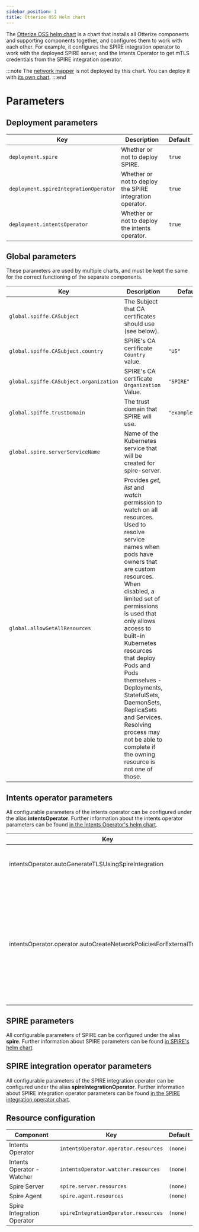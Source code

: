 ```yaml
---
sidebar_position: 1
title: Otterize OSS Helm chart
---
```


The [Otterize OSS helm chart](https://github.com/otterize/helm-charts/tree/main/otterize-kubernetes) is a chart that installs all Otterize components and supporting components together, and configures them to work with each other.
For example, it configures the SPIRE integration operator to work with the deployed SPIRE server, and the Intents Operator to get mTLS credentials from the SPIRE integration operator.

:::note
The [network mapper](/components/network-mapper) is not deployed by this chart. You can deploy it with [its own chart](/components/network-mapper/helm-chart).
:::end

# Parameters
## Deployment parameters

| Key                                   | Description                                              | Default |
|---------------------------------------|----------------------------------------------------------|---------|
| `deployment.spire`                    | Whether or not to deploy SPIRE.                          | `true`  |
| `deployment.spireIntegrationOperator` | Whether or not to deploy the SPIRE integration operator. | `true`  |
| `deployment.intentsOperator`          | Whether or not to deploy the intents operator.           | `true`  |

## Global parameters

These parameters are used by multiple charts, and must be kept the same for the correct functioning of the separate components.

| Key                                    | Description                                                                                                                                                                                                                                                                                                                                                                                                                                                            | Default         |
|----------------------------------------|------------------------------------------------------------------------------------------------------------------------------------------------------------------------------------------------------------------------------------------------------------------------------------------------------------------------------------------------------------------------------------------------------------------------------------------------------------------------|-----------------|
| `global.spiffe.CASubject`              | The Subject that CA certificates should use (see below).	                                                                                                                                                                                                                                                                                                                                                                                                              |                 |
| `global.spiffe.CASubject.country`      | SPIRE's CA certificate `Country` value.                                                                                                                                                                                                                                                                                                                                                                                                                                | `"US"`          |
| `global.spiffe.CASubject.organization` | SPIRE's CA certificate `Organization` Value.                                                                                                                                                                                                                                                                                                                                                                                                                           | `"SPIRE"`       |
| `global.spiffe.trustDomain`            | The trust domain that SPIRE will use.	                                                                                                                                                                                                                                                                                                                                                                                                                                 | `"example.org"` |
| `global.spire.serverServiceName`       | Name of the Kubernetes service that will be created for spire-server.                                                                                                                                                                                                                                                                                                                                                                                                  |                 |
| `global.allowGetAllResources`          | Provides *get*, *list* and *watch* permission to watch on all resources. Used to resolve service names when pods have owners that are custom resources. When disabled, a limited set of permissions is used that only allows access to built-in Kubernetes resources that deploy Pods and Pods themselves - Deployments, StatefulSets, DaemonSets, ReplicaSets and Services. Resolving process may not be able to complete if the owning resource is not one of those. |                 |

## Intents operator parameters
All configurable parameters of the intents operator can be configured under the alias **intentsOperator**.
Further information about the intents operator parameters can be found [in the Intents Operator's helm chart](../components/helm-chart).

| Key                                                  | Description                                                    | Default          |
|------------------------------------------------------|----------------------------------------------------------------|------------------|
| intentsOperator.autoGenerateTLSUsingSpireIntegration                | Use SPIRE integration to create TLS cert for the intents operator. | `true`           |
| intentsOperator.operator.autoCreateNetworkPoliciesForExternalTraffic | Automatically allow external traffic, if a new ClientIntents resource would result in blocking external (internet) traffic and there is an Ingress/Service resource indicating external traffic is expected. | `true`           |

## SPIRE parameters
All configurable parameters of SPIRE can be configured under the alias **spire**.
Further information about SPIRE parameters can be found [in SPIRE's helm chart](https://github.com/otterize/helm-charts/tree/main/spire).

## SPIRE integration operator parameters
All configurable parameters of the SPIRE integration operator can be configured under the alias **spireIntegrationOperator**.
Further information about SPIRE integration operator parameters can be found [in the SPIRE integration operator chart]((../components/spire-integration-operator/helm-chart)).

## Resource configuration
| Component                  | Key                                  | Default  |
|----------------------------|--------------------------------------|----------|
| Intents Operator           | `intentsOperator.operator.resources` | `(none)` |
| Intents Operator - Watcher | `intentsOperator.watcher.resources`  | `(none)` |
| Spire Server               | `spire.server.resources`             | `(none)` |
| Spire Agent                | `spire.agent.resources`              | `(none)` |
| Spire Integration Operator | `spireIntegrationOperator.resources` | `(none)` |
